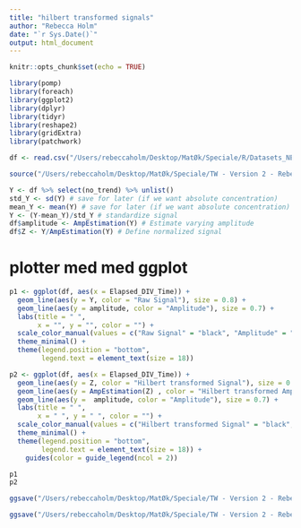 ```yaml
---
title: "hilbert transformed signals"
author: "Rebecca Holm"
date: "`r Sys.Date()`"
output: html_document
---
```


```r
knitr::opts_chunk$set(echo = TRUE)
```

```r
library(pomp)
library(foreach)
library(ggplot2)
library(dplyr)
library(tidyr)
library(reshape2)
library(gridExtra)
library(patchwork)
```

```r
df <- read.csv("/Users/rebeccaholm/Desktop/MatØk/Speciale/R/Datasets_NEW/Sr/data_186.csv")
```

```r
source("/Users/rebeccaholm/Desktop/MatØk/Speciale/TW - Version 2 - Rebecca/0 Utils/Preprocessing - Amplitude Estimation.R")

Y <- df %>% select(no_trend) %>% unlist()
std_Y <- sd(Y) # save for later (if we want absolute concentration)
mean_Y <- mean(Y) # save for later (if we want absolute concentration)
Y <- (Y-mean_Y)/std_Y # standardize signal
df$amplitude <- AmpEstimation(Y) # Estimate varying amplitude
df$Z <- Y/AmpEstimation(Y) # Define normalized signal
```

# plotter med med ggplot

```r
p1 <- ggplot(df, aes(x = Elapsed_DIV_Time)) +
  geom_line(aes(y = Y, color = "Raw Signal"), size = 0.8) +
  geom_line(aes(y = amplitude, color = "Amplitude"), size = 0.7) +
  labs(title = " ",
       x = "", y = "", color = "") +
  scale_color_manual(values = c("Raw Signal" = "black", "Amplitude" = "red")) +
  theme_minimal() + 
  theme(legend.position = "bottom", 
        legend.text = element_text(size = 18))

p2 <- ggplot(df, aes(x = Elapsed_DIV_Time)) +
  geom_line(aes(y = Z, color = "Hilbert transformed Signal"), size = 0.8) +
  geom_line(aes(y = AmpEstimation(Z) , color = "Hilbert transformed Amplitude"), size = 0.7) +
  geom_line(aes(y =  amplitude, color = "Amplitude"), size = 0.7) +
  labs(title = " ",
       x = " ", y = " ", color = "") +
  scale_color_manual(values = c("Hilbert transformed Signal" = "black", "Amplitude" = "red","Hilbert transformed Amplitude" = "blue" )) +
  theme_minimal() + 
  theme(legend.position = "bottom", 
        legend.text = element_text(size = 18)) +
    guides(color = guide_legend(ncol = 2))

p1
p2
```


```r
ggsave("/Users/rebeccaholm/Desktop/MatØk/Speciale/TW - Version 2 - Rebecca/Plots_NEW/Used for thesis/raw_signal_amplitude.png", p1, width = 8, height = 6, bg="white")

ggsave("/Users/rebeccaholm/Desktop/MatØk/Speciale/TW - Version 2 - Rebecca/Plots_NEW/Used for thesis/hilbert_signal_amplitude.png", p2, width = 8, height = 6, bg="white")

```

